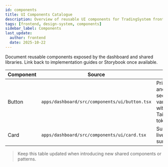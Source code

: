 ```yaml
---
id: components
title: UI Components Catalogue
description: Overview of reusable UI components for TradingSystem frontends.
tags: [frontend, design-system, components]
sidebar_label: Components
last_update:
  author: frontend
  date: 2025-10-22
---
```


Document reusable components exposed by the dashboard and shared libraries. Link back to implementation guides or Storybook once available.

| Component | Source | Notes |
| --------- | ------ | ----- |
| Button | `apps/dashboard/src/components/ui/button.tsx` | Primary and secondary variants with Tailwind tokens. |
| Card | `apps/dashboard/src/components/ui/card.tsx` | Supports live data summaries. |

> Keep this table updated when introducing new shared components or patterns.
